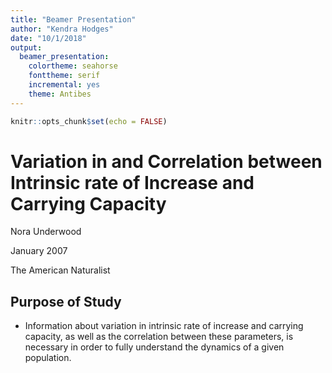 ```yaml
---
title: "Beamer Presentation"
author: "Kendra Hodges"
date: "10/1/2018"
output: 
  beamer_presentation: 
    colortheme: seahorse
    fonttheme: serif
    incremental: yes
    theme: Antibes
---
```


```r
knitr::opts_chunk$set(echo = FALSE)
```

# Variation in and Correlation between Intrinsic rate of Increase and Carrying Capacity
 Nora Underwood
 
 January 2007
 
 The American Naturalist
 
## Purpose of Study
 
 - Information about variation in intrinsic rate of increase and carrying capacity, as well as the correlation between these parameters, is necessary in order to fully understand the dynamics of a given population.
